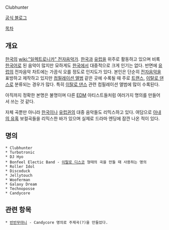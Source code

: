Clubhunter

[http://www.clubhunter.co.kr 공식 블로그]

[[목차]]
== 개요 ==
[[한국]]의 [[wiki:"일렉트로니카" 전자음악가]]. [[한국]]과 [[유럽]]을 위주로 활동하고 있으며 비록 [[한국어]]로 된 음악이 많지만 묘하게도 [[한국]]에서 대중적으로 크게 인기는 없다. 반면에 [[유럽]]의 전자음악 차트에는 가끔식 오를 정도로 인지도가 있다. 본인은 단순히 [[전자음악]]을 표방하고 제작하고 있지만 [[컴필레이션 앨범]] 같은 곳에 수록될 때 주로 [[트랜스]], [[이탈로 댄스]]로 분류되는 경우가 많다. 특히 [[이탈로 댄스]] 관련 컴필레이션 앨범에 많이 수록된다.

아직까지 정확한 본명은 불명이며 다른 [[EDM]] 아티스트들처럼 여러가지 명의를 만들어서 쓰는 것 같다.

자체 곡뿐만 아니라 [[한국]]이나 [[유럽]]권의 대중 음악들도 리믹스하고 있다. 여담으로 [[아내의 유혹]] 보컬곡들을 리믹스한 바가 있으며 실제로 드라마 엔딩에 잠깐 나온 적이 있다.

== 명의 ==
 * Clubhunter
 * Turbotronic
 * DJ Hyo
 * Bonfeel Electic Band - [[이탈로 디스코]] 형태의 곡을 만들 때 사용하는 명의
 * Roller Idol
 * Discoduck
 * Jellytouch
 * Wooferman
 * Galaxy Dream
 * Technoposse
 * Candycore

== 관련 항목 ==
 * [[반반무마니]] - Candycore 명의로 주제곡(?)을 만들었다.
